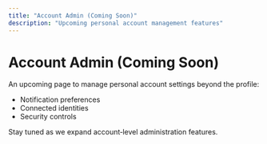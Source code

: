 ```yaml
---
title: "Account Admin (Coming Soon)"
description: "Upcoming personal account management features"
---
```


# Account Admin (Coming Soon)

An upcoming page to manage personal account settings beyond the profile:
- Notification preferences
- Connected identities
- Security controls

Stay tuned as we expand account‑level administration features.
